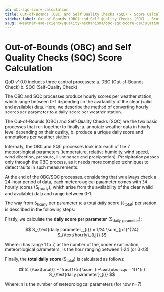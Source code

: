 ```yaml
---
id: obc-sqc-score-calculation
title: Out-of-Bounds (OBC) and Self Quality Checks (SQC) - Score Calculation
sidebar_label: Out-of-Bounds (OBC) and Self Quality Checks (SQC) - Score Calculation
slug: /weather-and-science/quality-mechanisms/obc-sqc-score-calculation.mdx
---
```


# Out-of-Bounds (OBC) and Self Quality Checks (SQC) Score Calculation

QoD v1.0.0 includes three control processes:
    a. OBC (Out-of-Bounds Check)
    b. SQC (Self-Quality Check)

The OBC and SQC processes produce hourly scores per weather station, which range between 0-1 depending on the availability of the clear (valid and available) data. Here, we describe the method of converting hourly scores per parameter to a daily score per weather station.

The Out-of-Bounds (OBC) and Self-Quality Checks (SQC) are the two basic processes that run together to finally: 
    a. annotate weather data in hourly level depending on their quality,
    b. produce a unique daily score and annotations per weather station

Internally, the OBC and SQC processes look into each of the 7 meteorological parameters (temperature, relative humidity, wind speed, wind direction, pressure, illuminance and precipitation). Precipitation passes only through the OBC process, as it needs more complex techniques to detect faults in such measurements.

At the end of the OBC/SQC processes, considering that we always check a 24-hour period of data, each meteorological parameter comes with 24 hourly scores (S<sub>hourly</sub>), which arise from the availability of the clear (valid and available) data and range between 0-1.

The way from S<sub>hourly</sub> per parameter to a total daily score (S<sub>total</sub>) per station is described in the following steps:


Firstly, we calculate the **daily score per parameter** (S<sub>daily parameter</sub>):

$$
S_{\text{daily parameter}_{i}} = 1/24 \sum_{j=1}^{24} S_{\text{hourly}_{i,j}}
$$

Where:
    i has range 1 to 7, as the number of the, under examination, meteorological parameters
    j is the hour ranging between 1-24 (or 0-23)

Finally, the **total daily score** (S<sub>total</sub>) is calculated as follows:

$$
S_{\text{total}} = \frac{1}{n} \sum_{i=\text{obc-sqc - 1}}^{n} S_{\text{daily parameter}_{i}}
$$

Where: 
    n is the number of meteorological parameters (for now n=7)